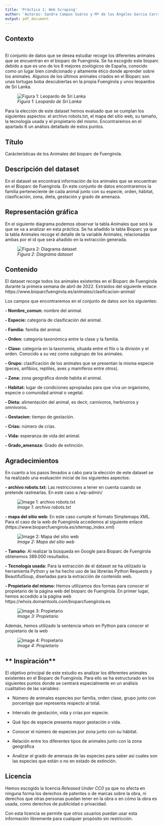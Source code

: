 ```yaml
---
title: 'Práctica 1: Web Scraping'
author: 'Autoras: Sandra Campos Suárez y Mª de los Ángeles García Carrión'
output: pdf_document
---
```


## **Contexto**
<br />
El conjunto de datos que se desea estudiar recoge los diferentes animales que se encuentran en el bioparc de Fuengirola. Se ha escogido este bioparc debido a que es uno de los 8 mejores zoológicos de España, conocido como un lugar bien condicionado y altamente ético donde aprender sobre los animales. Algunos de los últimos animales criados en el Bioparc son unas tortugas boba descubiertas en la propia Fuengirola y unos leopardos de Sri Lanka.

![*Figura 1: Leopardo de Sri Lanka*](C:/Users/Marian/Desktop/Máster/Fundamentos/image/image_leopardo.jpg)

Para la elección de este dataset hemos evaluado que se cumplan los siguientes aspectos: el archivo robots.txt, el mapa del sitio web, su tamaño, la tecnología usada y el propietario del mismo. Encontraremos en el apartado 6 un análisis detallado de estos puntos.


## **Título**

Carácterísticas de los Animales del bioparc de Fuengirola.

## **Descripción del dataset**


En el dataset se encontrará información de los animales que se encuentran en el Bioparc de Fuengirola. En este conjunto de datos encontraremos la familia perteneciente de cada animal junto con su especie, orden, hábitat, clasificación, zona, dieta, gestación y grado de amenaza.


## **Representación gráfica**

En el siguiente diagrama podemos observar la tabla Animales que será la que se va a analizar en esta práctica. Se ha añadido la tabla Bioparc ya que la tabla Animales recoge el detalle de la variable Animales, relacionadas ambas por el id que será añadido en la extracción generada.

![*Figura 2: Diagrama dataset*](C:/Users/Marian/Desktop/Máster/Fundamentos/image/image_diagrama.png)


## **Contenido**

El dataset recoge todos los animales existentes en el Bioparc de Fuengirola durante la primera semana de abril de 2022. Extraidos del siguiente enlace: https://www.bioparcfuengirola.es/animales/clasificacion-animal/ 

Los campos que encontraremos en el conjunto de datos son los siguientes:

 **- Nombre_comun:** nombre del animal. 
 
 **- Especie:** categoría de clasificación del animal. 
 
 **- Familia:** familia del animal. 
 
 **- Orden:** categoría taxonómica entre la clase y la familia. 
 
 **- Clase:** categoría en la taxonomía, situada entre el filo o la división y el orden. Conocido a su vez como subgrupo de los animales.
 
 **- Grupo:** clasificación de los animales que se presentan la misma especie (peces, anfibios, reptiles, aves y mamíferos entre otros).
 
 **- Zona:** zona geográfica donde habita el animal.
 
 **- Habitat:** lugar de condiciones apropiadas para que viva un organismo, especie o comunidad animal o vegetal.
 
 **- Dieta:** alimentación del animal, es decir, carnívoros, herbívoros y omnívoros.
 
 **- Gestacion:** tiempo de gestación.
 
 **- Crias:** número de crías.
 
 **- Vida:** esperanza de vida del animal.
 
 **- Grado_amenaza:** Grado de extinción.


## **Agradecimientos**


En cuanto a los pasos llevados a cabo para la elección de este dataset se ha realizado una evaluación inicial de los siguientes aspectos:

 **- archivo robots.txt:** Las restricciones a tener en cuenta cuando se pretende rastrearlas. En este caso a /wp-admin/
 
   ![*Image 1: archivo robots.txt*](C:/Users/Marian/Desktop/Máster/Fundamentos/image/image_rob.png)
  
 **- mapa del sitio web:** En este caso cumple el formato Simplemaps XML. Para el caso de la web de Fuengirola accedemos al siguiente enlace (https://www.bioparcfuengirola.es/sitemap_index.xml)
 
 ![*Image 2: Mapa del sitio web*](C:/Users/Marian/Desktop/Máster/Fundamentos/image/image1_domain.png)
 
 **- Tamaño:** Al realizar la búsqueda en Google para Bioparc de Fuengirola obtenemos 389.000 resultados.
 
 **- Tecnología usada:** Para la extracción de el dataset se ha utilizado la herramienta Python y se ha hecho uso de las librerías Python Requests y BeautifulSoup, diseñadas para la extracción de contenido web.

 **- Propietario del mismo:** Hemos utilizamos dos formas para conocer el propietario de la página web del bioparc de Fuengirola. En primer lugar, hemos accedido a la página web https://whois.domaintools.com/bioparcfuengirola.es 
 
 ![*Image 3: Propietario*](C:/Users/Marian/Desktop/Máster/Fundamentos/image/image1_domain.png)
 
 Además, hemos utilizado la sentencia *whois* en Python para conocer el propietario de la web
 
 ![*Image 4: Propietario*](C:/Users/Marian/Desktop/Máster/Fundamentos/image/image2_domain.png)
 

## ** Inspiración**

El objetivo principal de este estudio es analizar los diferentes animales existentes en el Bioparc de Fuengirola. Para ello se ha estructurado en los siguientes puntos donde se centrará especialmente en un análisis cualitativo de las variables:

- Número de animales especies por familia, orden clase, grupo junto con porcentaje que representa respecto al total.
      
- Intervalo de gestación, vida y crías por especie.

- Qué tipo de especie presenta mayor gestación o vida. 

- Conocer el número de especies por zona junto con su hábitat.

- Relación entre los diferentes tipos de animales junto con la zona geográfica

- Analizar el grado de amenaza de las especies para saber así cuales son las especies que están o no en estado de extinción.

## **Licencia**

Hemos escogido la licencia *Released Under CC0* ya que no afecta en ninguna forma los derechos de patentes o de marcas sobre la obra, ni derechos que otras personas puedan tener en la obra o en cómo la obra es usada, como derechos de publicidad o privacidad.

Con esta licencia se permite que otros usuarios puedan usar esta información libremente para cualquier propósito sin restricción.


